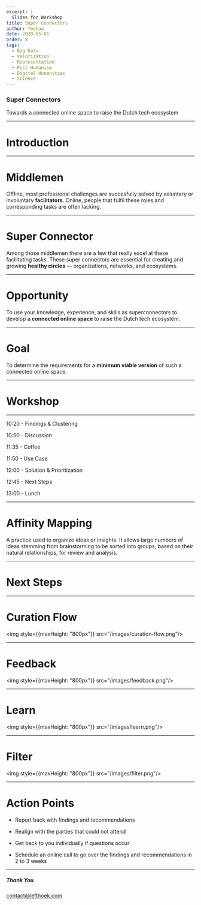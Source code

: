 ```yaml
---
excerpt: |
  Slides for Workshop
title: Super Connectors
author: Yeehaa
date: 2020-05-01
order: 8
tags: 
  - Big Data
  - Valorization
  - Representation
  - Post-Humanism
  - Digital Humanities
  - Science
---
```



<Cover>

### Super Connectors

Towards a connected online space to raise the Dutch tech ecosystem

</Cover>

---

<SectionCover>

# Introduction

</SectionCover>

---

<Basic>

# Middlemen

Offline, most professional challenges are succesfully solved by
voluntary or involuntary **facilitators**. Online, people that fulfil these
roles and corresponding tasks are often lacking. 

</Basic>

---

<Basic>

# Super Connector

Among those middlemen there are a few that really excel at these facilitating
tasks. These super connectors are essential for creating and growing **healthy
circles** &mdash; organizations, networks, and ecosystems.

</Basic>

---

<Basic>

# Opportunity

To use your knowledge, experience, and skills as superconnectors to develop a
**connected online space** to raise the Dutch tech ecosystem.

</Basic>

---

<Basic>

# Goal

To determine the requirements for a **minimum viable version** of such a
connected online space.

</Basic>

---
<SectionCover>

# Workshop

</SectionCover>

---

<Agenda>

10:20 - Findings & Clustering

10:50 - Discussion

11:35 - Coffee

11:50 - Use Case

12:00 - Solution & Prioritization

12:45 - Next Steps

13:00 - Lunch

</Agenda>

---


<Basic>

# Affinity Mapping

A practice used to organize ideas or insights. It allows large numbers of ideas
stemming from brainstorming to be sorted into groups, based on their natural
relationships, for review and analysis.

</Basic>

---

<SectionCover>

# Next Steps

</SectionCover>

---

<Basic variant="midnight">

# Curation Flow

<img style={{maxHeight: "800px"}} src="/images/curation-flow.png"/>

</Basic>

---

<Basic variant="midnight">

# Feedback

<img style={{maxHeight: "800px"}} src="/images/feedback.png"/>

</Basic>

---

<Basic variant="midnight">

# Learn

<img style={{maxHeight: "800px"}} src="/images/learn.png"/>

</Basic>

---

<Basic variant="midnight">

# Filter

<img style={{maxHeight: "800px"}} src="/images/filter.png"/>

</Basic>

---

<Basic>

# Action Points

+ Report back with findings and recommendations

+ Realign with the parties that could not attend

+ Get back to you individually if questions occur

+ Schedule an online call to go over the findings and recommendations in 2 to 3 weeks

</Basic>

---

<Cover>

##### Thank You

contact@lefthoek.com

</Cover>
